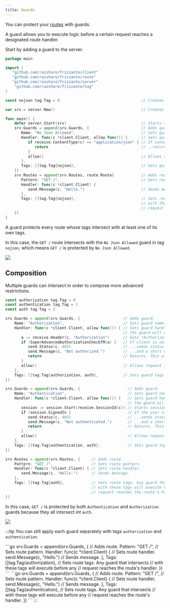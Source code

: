 ```yaml
---
title: Guards
---
```



You can protect your [routes](../basics#routes) with guards.

A guard allows you to execute logic before a certain request reaches
a designated route handler.

Start by adding a guard to the server.

```go
package main

import (
   "github.com/razshare/frizzante/client"
   "github.com/razshare/frizzante/route"
   "github.com/razshare/frizzante/server"
	"github.com/razshare/frizzante/tag"
)

const nojson tag.Tag = 0                                    // Creates tag.

var srv = server.New()                                      // Creates server.

func main() {
    defer server.Start(srv)                                 // Starts server.
    srv.Guards = append(srv.Guards, {                       // Adds guard.
       Name: "No Json Allowed",                             // Sets guard name. It's useful for logs.
       Handler: func(c *client.Client, allow func()) {      // Sets guard handler.
          if receive.ContentType(c) == "application/json" { // If content is of type "application/json"...
             return                                         // ..returns. This will actually terminate the connection.
          }
          allow()                                           // Allows request through.
       },
       Tags: []tag.Tag{nojson},                             // Sets guard tags.
    })
    srv.Routes = append(srv.Routes, route.Route{            // Adds route.
       Pattern: "GET /",                                    // Sets route pattern.
       Handler: func(c *client.Client) {
          send.Message(c, "Hello.")                         // Sends message.
       },
       Tags: []tag.Tag{nojson},                             // Sets route tags. Any guard that intersects 
                                                            // with these tags will execute before any 
                                                            // request reaches the route's handler.
    })
}
```

A guard protects every route whose tags intersect with at least one of its own tags.

In this case, the `GET /` route intersects with the `No Json Allowed` guard in tag `nojson`, which means `GET /` is protected by `No Json Allowed`.

![](guards100.svg)

## Composition

Multiple guards can intersect in order to compose more advanced restrictions.

```go
const authorization tag.Tag = 0
const authentication tag.Tag = 1
const auth tag.Tag = 2
```

```go
srv.Guards = append(srv.Guards, {                   // Adds guard.
    Name: "Authorization",                          // Sets guard name. It's useful for logs.
    Handler: func(c *client.Client, allow func()) { // Sets guard handler. If allow() is never invoked, 
                                                    // the guard will reject the request.
       a := receive.Header(c, "Authorization")      // Gets "Authorization" header from the request.
       if !SuperAdvancedAuthorizationCheckTM(a) {   // If client is not authorized...
          send.Status(c, 403)                       // ...sends status 403...
          send.Message(c, "Not authorized.")        // ...and a short message with an explanation.
          return                                    // Returns. This will actually terminate the connection.
       }
       allow()                                      // Allows request through.
    },
    Tags: []tag.Tag{authorization, auth},           // Sets guard tags.
})
```

```go
srv.Guards = append(srv.Guards, {                     // Adds guard.
    Name: "Authentication",                           // Sets guard name. It's useful for logs.
    Handler: func(c *client.Client, allow func()) {   // Sets guard handler. If allow() is never invoked, 
                                                      // the guard will reject the request.
       session := session.Start(receive.SessionId(c)) // Starts session.
       if !session.SignedIn {                         // If the user is not signed in...
          send.Status(c, 403)                         // ...sends status 403...
          send.Message(c, "Not authenticated.")       // ...and a short message with an explanation.
          return                                      // Returns. This will actually terminate the connection.
       }
       allow()                                        // Allows request through.
    },
    Tags: []tag.Tag{authentication, auth},            // Sets guard tags.
})
```

```go
srv.Routes = append(srv.Routes, {     // Adds route.
    Pattern: "GET /",                 // Sets route pattern.
    Handler: func(c *client.Client) { // Sets route handler.
       send.Message(c, "Hello.")      // Sends message.
    },
    Tags: []tag.Tag{auth},            // Sets route tags. Any guard that intersects 
                                      // with these tags will execute before any 
                                      // request reaches the route's handler.
})
```

In this case, `GET /` is protected by both `Authentication` and `Authorization` guards because they all intersect int `auth`.

![](guards200.svg)


:::tip
You can still apply each guard separately with tags `authorization` and `authentication`.

<Tabs>
    <TabItem icon='open-book' label='Authorization'>
       ```go
       srv.Guards = append(srv.Guards, {    // Adds route.
          Pattern: "GET /",                 // Sets route pattern.
          Handler: func(c *client.Client) { // Sets route handler.
             send.Message(c, "Hello.")      // Sends message.
          },
          Tags: []tag.Tag{authorization},   // Sets route tags. Any guard that intersects 
                                            // with these tags will execute before any 
                                            // request reaches the route's handler.
       })
       ```
    </TabItem>
    <TabItem icon='open-book' label='Authentication'>
       ```go
       srv.Guards = append(srv.Guards, {    // Adds route.
          Pattern: "GET /",                 // Sets route pattern.
          Handler: func(c *client.Client) { // Sets route handler.
             send.Message(c, "Hello.")      // Sends message.
          },
          Tags: []tag.Tag{authentication},  // Sets route tags. Any guard that intersects 
                                            // with these tags will execute before any 
                                            // request reaches the route's handler.
       })
       ```
    </TabItem>
</Tabs>
:::